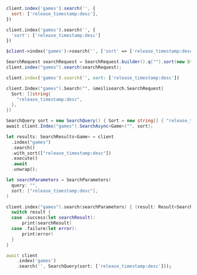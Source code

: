 <CodeGroup>

```javascript JS
client.index('games').search('', {
  sort: ['release_timestamp:desc'],
})
```

```python Python
client.index('games').search('', {
  'sort': ['release_timestamp:desc']
})
```

```php PHP
$client->index('games')->search('', ['sort' => ['release_timestamp:desc']]);
```

```java Java
SearchRequest searchRequest = SearchRequest.builder().q("").sort(new String[] {"release_timestamp:desc"}).build();
client.index("games").search(searchRequest);
```

```ruby Ruby
client.index('games').search('', sort: ['release_timestamp:desc'])
```

```go Go
client.Index("games").Search("", &meilisearch.SearchRequest{
  Sort: []string{
    "release_timestamp:desc",
  },
})
```

```csharp C#
SearchQuery sort = new SearchQuery() { Sort = new string[] { "release_timestamp:desc" }};
await client.Index("games").SearchAsync<Game>("", sort);
```

```rust Rust
let results: SearchResults<Game> = client
  .index("games")
  .search()
  .with_sort(["release_timestamp:desc"])
  .execute()
  .await
  .unwrap();
```

```swift Swift
let searchParameters = SearchParameters(
  query: "",
  sort: ["release_timestamp:desc"],
)

client.index("games").search(searchParameters) { (result: Result<Searchable<Game>, Swift.Error>) in
  switch result {
  case .success(let searchResult):
      print(searchResult)
  case .failure(let error):
      print(error)
  }
}
```

```dart Dart
await client
    .index('games')
    .search('', SearchQuery(sort: ['release_timestamp:desc']));
```
</CodeGroup>